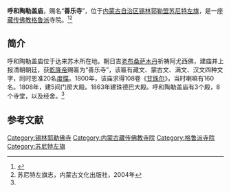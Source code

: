 {{Infobox Tibetan Buddhist monastery
|name =呼和陶勒盖庙
|image = 
|image size = 250px
|alt = 
|caption = 
|t=
|w=
|to = 
|ipa={{IPA|}}
|z=
|thdl=
|e=
|tc=呼和陶勒盖廟
|s=呼和陶勒盖庙
|p=
|m=
|k=
|pushpin_map = 
|latd =  | latm =  | lats =  | latNS = 
|longd=  | longm= | longs =| longEW = 
|iso_region = 
|map_caption = 
|mapsize = 
|location_country = 中国
|location = {{CHN}}[[内蒙古自治区|内蒙古自治区]][[锡林郭勒盟|锡林郭勒盟]][[苏尼特左旗|苏尼特左旗]]
|coordinates_display =
|founded_by = [[老布桑萨木丹|老布桑萨木丹]]
|date_founded =
|date_renovated =
|sect = [[格鲁派|格鲁派]]
|mather =
|children =
|dedicated_to = 
|tulku =
|head_lama = 
|head_mgh =
|no._of_monks = 
|architecture = 
|festivals =
|footnotes = 
}}

'''呼和陶勒盖庙'''，赐名“'''善乐寺'''”，位于[[内蒙古自治区|内蒙古自治区]][[锡林郭勒盟|锡林郭勒盟]][[苏尼特左旗|苏尼特左旗]]，是一座[[藏传佛教|藏传佛教]][[格鲁派|格鲁派]]寺院。<ref name=xilinribao>{{Cite web |url=http://www.xlglrbw.com/wenshi/2012-05/31/content_3540.htm |title=浅述喇嘛庙宇在锡盟革命斗争中的重要作用，锡林郭勒日报网，2012-05-31 |accessdate=2013-07-21 |archive-date=2014-05-03 |archive-url=https://web.archive.org/web/20140503183503/http://www.xlglrbw.com/wenshi/2012-05/31/content_3540.htm |dead-url=no }}</ref><ref name=qizhi>苏尼特左旗志，内蒙古文化出版社，2004年</ref>

==简介==
呼和陶勒盖庙位于达来苏木所在地。朝日吉[[老布桑萨木丹|老布桑萨木丹]]祈祷阿尤西佛，建庙并上报清朝朝廷，获[[乾隆帝|乾隆帝]]赐匾为“善乐寺”，该匾有藏文、蒙古文、满文、汉文四种文字，同时恩准20名[[度牒|度牒]]。1800年，该庙求得108卷《[[甘珠尔|甘珠尔]]》，当时喇嘛有160名。1808年，建5间门房大殿。1863年建珠德巴大殿。呼和陶勒盖庙有3个殿，8个寺堂，以及经舍。<ref name=qizhi/>

==参考文献==
{{reflist}}

[[Category:锡林郭勒佛寺|Category:锡林郭勒佛寺]] 
[[Category:内蒙古藏传佛教寺院|Category:内蒙古藏传佛教寺院]]
[[Category:格鲁派寺院|Category:格鲁派寺院]]
[[Category:苏尼特左旗|Category:苏尼特左旗]]